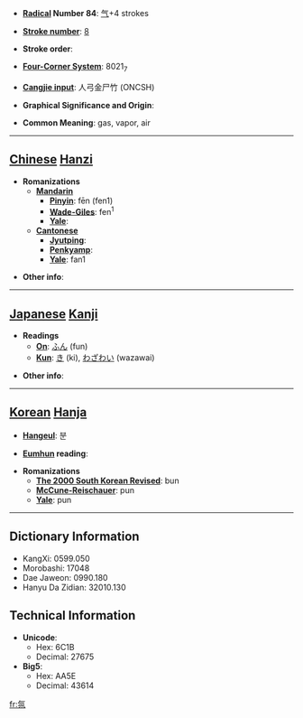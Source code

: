 * '''[[Wiktionary:Chinese radical index| Radical]] Number 84''': [[Wiktionary:Chinese radical index 气|气]]+4 strokes

* '''[[Wiktionary:Chinese total strokes index|Stroke number]]''': [[Wiktionary:Chinese total strokes index 8|8]]

* '''Stroke order''': 

* '''[[Wiktionary:Chinese four corner index|Four-Corner System]]''': 8021<sub>7</sub>

* '''[[Wiktionary:Chinese Cangjie index|Cangjie input]]''': 人弓金尸竹 (ONCSH)

* '''Graphical Significance and Origin''': 

* '''Common Meaning''': gas, vapor, air

----

== [[Chinese]] [[Hanzi]] ==

* '''Romanizations'''
** '''[[Mandarin]]'''
*** '''[[Pinyin]]''': fēn (fen1)
*** '''[[Wade-Giles]]''': fen<sup>1</sup>
*** '''[[Yale]]''': 
** '''[[Cantonese]]'''
*** '''[[Jyutping]]''':
*** '''[[Penkyamp]]''': 
*** '''[[Yale]]''': fan1

* '''Other info''': 

----

== [[Japanese]] [[Kanji]] ==

* '''Readings'''
** '''[[On]]''': [[ふん]] (fun)
** '''[[Kun]]''': [[き]] (ki), [[わざわい]] (wazawai)

* '''Other info''':  

----

== [[Korean]] [[Hanja]] ==

* '''[[Hangeul]]''': 분

* '''[[Eumhun]] reading''': 

* '''Romanizations'''
** '''[[The 2000 South Korean Revised Romanization|The 2000 South Korean Revised]]''': bun
** '''[[McCune-Reischauer]]''': pun
** '''[[Yale]]''': pun

----

== Dictionary Information ==

* KangXi: 0599.050
* Morobashi: 17048
* Dae Jaweon: 0990.180
* Hanyu Da Zidian: 32010.130

== Technical Information ==

* '''Unicode''':
** Hex: 6C1B
** Decimal: 27675
* '''Big5''':
** Hex: AA5E
** Decimal: 43614

[[fr:氛]]